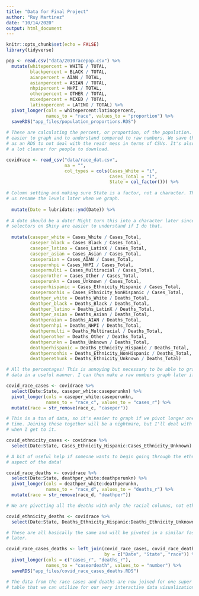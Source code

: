 ```yaml
---
title: "Data for Final Project"
author: "Ruy Martinez"
date: "10/14/2020"
output: html_document
---
```


```r
knitr::opts_chunk$set(echo = FALSE)
library(tidyverse)
```

```r
pop <- read.csv("data/2010racepop.csv") %>%
  mutate(whitepercent = WHITE / TOTAL,
         blackpercent = BLACK / TOTAL,
         aianpercent = AIAN / TOTAL,
         asianpercent = ASIAN / TOTAL,
         nhpipercent = NHPI / TOTAL,
         otherpercent = OTHER / TOTAL,
         mixedpercent = MIXED / TOTAL,
         latinopercent = LATINO / TOTAL) %>%
  pivot_longer(cols = whitepercent:latinopercent, 
               names_to = "race", values_to = "proportion") %>%
  saveRDS("app_files/population_proportions.RDS")
  
# These are calculating the percent, or proportion, of the population. This is
# easier to graph and to understand compared to raw numbers. We save this
# as an RDS to not deal with the readr mess in terms of CSVs. It's also just
# a lot cleaner for people to download.
```


```r
covidrace <- read_csv("data/race_dat.csv",
                      na = "",
                      col_types = cols(Cases_White = "i",
                                       Cases_Total = "i",
                                       State = col_factor())) %>%
  
# Column setting and making sure State is a factor, not a character. This lets
# us rename the levels later when we graph.
  
  mutate(Date = lubridate::ymd(Date)) %>%
  
# A date should be a date! Might turn this into a character later since the
# selectors on Shiny are easier to understand if I do that.
  
  mutate(caseper_white = Cases_White / Cases_Total,
         caseper_black = Cases_Black / Cases_Total,
         caseper_latino = Cases_LatinX / Cases_Total,
         caseper_asian = Cases_Asian / Cases_Total,
         caseperaian = Cases_AIAN / Cases_Total,
         casepernhpi = Cases_NHPI / Cases_Total,
         casepermulti = Cases_Multiracial / Cases_Total,
         caseperother = Cases_Other / Cases_Total,
         caseperunkn = Cases_Unknown / Cases_Total,
         caseperhispanic = Cases_Ethnicity_Hispanic / Cases_Total,
         casepernonhis = Cases_Ethnicity_NonHispanic / Cases_Total,
         deathper_white = Deaths_White / Deaths_Total,
         deathper_black = Deaths_Black / Deaths_Total,
         deathper_latino = Deaths_LatinX / Deaths_Total,
         deathper_asian = Deaths_Asian / Deaths_Total,
         deathperaian = Deaths_AIAN / Deaths_Total,
         deathpernhpi = Deaths_NHPI / Deaths_Total,
         deathpermulti = Deaths_Multiracial / Deaths_Total,
         deathperother = Deaths_Other / Deaths_Total,
         deathperunkn = Deaths_Unknown / Deaths_Total,
         deathperhispanic = Deaths_Ethnicity_Hispanic / Deaths_Total,
         deathpernonhis = Deaths_Ethnicity_NonHispanic / Deaths_Total,
         deathperethunk = Deaths_Ethnicity_Unknown / Deaths_Total)

# All the percentages! This is annoying but necessary to be able to graph our
# data in a useful manner. I can then make a raw numbers graph later if I want.

covid_race_cases <- covidrace %>%
  select(Date:State, caseper_white:caseperunkn) %>%
  pivot_longer(cols = caseper_white:caseperunkn, 
               names_to = "race_c", values_to = "cases_r") %>%
  mutate(race = str_remove(race_c, "caseper"))

# This is a ton of data, so it's easier to graph if we pivot longer one set at a
# time. Joining these together will be a nightmare, but I'll deal with that
# when I get to it.

covid_ethnicity_cases <- covidrace %>%
  select(Date:State, Cases_Ethnicity_Hispanic:Cases_Ethnicity_Unknown)

# A bit of useful help if someone wants to begin going through the ethnicity 
# aspect of the data!

covid_race_deaths <- covidrace %>%
  select(Date:State, deathper_white:deathperunkn) %>%
  pivot_longer(cols = deathper_white:deathperunkn,
               names_to = "race_d", values_to = "deaths_r") %>%
  mutate(race = str_remove(race_d, "deathper"))

# We are pivotting all the deaths with only the racial columns, not ethnicity.

covid_ethnicity_deaths <- covidrace %>%
  select(Date:State, Deaths_Ethnicity_Hispanic:Deaths_Ethnicity_Unknown)

# These are all basically the same and will be pivoted in a similar fashion
# later.

covid_race_cases_deaths <- left_join(covid_race_cases, covid_race_deaths,
                                     by = c("Date", "State", "race")) %>%
  pivot_longer(cols = c("cases_r", "deaths_r"),
               names_to = "caseordeath", values_to = "number") %>%
  saveRDS("app_files/covid_race_cases_deaths.RDS")

# The data from the race cases and deaths are now joined for one super long
# table that we can utilize for our very interactive data visualization!

```
